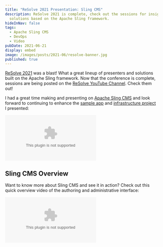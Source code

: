 ```yaml
---
title: "ReSolve 2021 Presentation: Sling CMS"
description: ReSolve 2021 is complete, check out the sessions for insights and
  solutions based on the Apache Sling framework.
hideInNav: false
tags:
  - Apache Sling CMS
  - DevOps
  - Video
pubDate: 2021-06-21
display: embed
image: /images/posts/2021-06/resolve-banner.jpg
published: true
---
```



  

[ReSolve 2021](https://www.resolveconf.com/index.html) was a blast! What a great lineup of presenters and solutions built on the Apache Sling framework. Now that the conference is complete, sessions are being posted on the [ReSolve YouTube Channel](https://www.youtube.com/channel/UCdWs3ld2RIjzL3aiibRSIDA). Check them out!

I had a great time making and presenting on [Apache Sling CMS](https://github.com/apache/sling-org-apache-sling-app-cms) and look forward to continuing to enhance the [sample app](https://github.com/klcodanr/com.danklco.sample.app) and [infrastructure project](https://github.com/klcodanr/com.danklco.sample.infra) I presented:  
  

<Embed media="https://www.youtube-nocookie.com/embed/2hSPWY6Hg5k" type="undefined" />

  

## Sling CMS Overview

  
Want to know more about Sling CMS and see it in action? Check out this quick overview video of the authoring and administrative interface:  

<Embed media="https://www.youtube-nocookie.com/embed/6FpfulTKEO8" type="undefined" />
